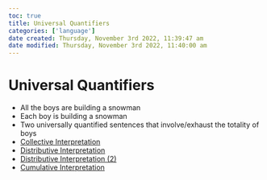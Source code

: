 ```yaml
---
toc: true
title: Universal Quantifiers
categories: ['language']
date created: Thursday, November 3rd 2022, 11:39:47 am
date modified: Thursday, November 3rd 2022, 11:40:00 am
---
```


# Universal Quantifiers
- All the boys are building a snowman
- Each boy is building a snowman
- Two universally quantified sentences that involve/exhaust the totality of boys
- [Collective Interpretation](Collective%20Interpretation.qmd)
- [Distributive Interpretation](Distributive%20Interpretation.qmd)
- [Distributive Interpretation (2)](Distributive%20Interpretation%20(2).qmd)
- [Cumulative Interpretation](Cumulative%20Interpretation.qmd)



